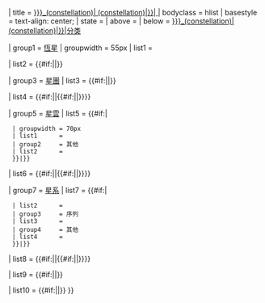 <noinclude>{{Intricate template}}</noinclude><includeonly>{{Navbox
| name         = {{#ifexist:Template:{{{constellation|}}}_(constellation)|{{{constellation|}}} (constellation)|{{{constellation|}}}}}
| title        = [[{{#ifexist:{{{constellation|}}}_(constellation)|{{{constellation|}}} (constellation)|{{{constellation|}}}}}| {{{constellation|}}}]]
| bodyclass    = hlist
| basestyle    = text-align: center;
| state        = {{{state|autocollapse}}}
| above        = {{{related|}}}
| below        = {{Icon|Category}} [[:Category:{{#ifexist:Category:{{{constellation|}}}_(constellation)|{{{constellation|}}} (constellation)|{{{constellation|}}}}}|分类]]

| group1       = [[恆星]]
| groupwidth   = 55px
| list1        = {{Navbox|child
  | group1     = 命名
  | groupwidth = 70px
  | list1      = {{{stars_named|}}}
  | group2     = [[拜耳命名法|拜耳]]
  | list2      = {{{stars_bayer|}}}
  | group3     = [[佛蘭斯蒂德命名法|佛氏]]
  | list3      = {{{stars_flamsteed|}}}
  | group4     = [[變星命名法|變星]]
  | list4      = {{{stars_variable|}}}
  | group5     = [[亮星星表|HR]]
  | list5      = {{{stars_hr|}}}
  | group6     = [[HD星表|HD]]
  | list6      = {{{stars_hd|}}}
  | group7     = 其他
  | list7      = {{{stars_other|}}}
  }}

| list2        = {{#if:{{{exoplanets|}}}|{{Navbox|child
  | group1     = [[系外行星]]
  | groupstyle = background: #ddddff;
  | groupwidth = 151px
  | list1      = {{{exoplanets|}}}
  }}|}}

| group3       = [[星團]]
| list3        = {{#if:{{{sclusters_ngc|}}}{{{sclusters_other|}}}|{{Navbox|child
  | group1     = [[NGC天體表|NGC]]
  | groupwidth = 70px
  | list1      = {{{sclusters_ngc|}}}
  | group2     = 其他
  | list2      = {{{sclusters_other|}}}
  }}|}}

| list4        = {{#if:{{{sclusters_ngc|}}}{{{sclusters_other|}}}||{{#if:{{{sclusters|}}}|{{Navbox|child
  | group1     = [[星團]]
  | groupstyle = background: #ddddff;
  | groupwidth = 151px
  | list1      = {{{sclusters|}}}
  }}|}}}}

| group5       = [[星雲]]
| list5        = {{#if:{{{nebulae_ngc|}}}{{{nebulae_other|}}}|{{Navbox|child
  | group1     = {{#if:{{{sclusters_ngc|}}}|NGC|[[NGC天體表|NGC]]}}
  | groupwidth = 70px
  | list1      = {{{nebulae_ngc|}}}
  | group2     = 其他
  | list2      = {{{nebulae_other|}}}
  }}|}}

| list6        = {{#if:{{{nebulae_ngc|}}}{{{nebulae_other|}}}||{{#if:{{{nebulae|}}}|{{Navbox|child
  | group1     = [[星雲]]
  | groupstyle = background: #ddddff;
  | groupwidth = 151px
  | list1      = {{{nebulae|}}}
  }}|}}}}

| group7       = [[星系]]
| list7        = {{#if:{{{galaxies_messier|}}}{{{galaxies_ngc|}}}{{{galaxies_num|}}}{{{galaxies_other|}}}|{{Navbox|subgroup
  | group1     = [[梅西耶天體|梅西耶]]
  | groupwidth = 70px
  | list1      = {{{galaxies_messier|}}}
  | group2     = {{#if:{{{sclusters_ngc|}}}{{{nebulae_ngc|}}}|NGC|[[NGC天體表|NGC]]}}
  | list2      = {{{galaxies_ngc|}}}
  | group3     = 序列
  | list3      = {{{galaxies_num|}}}
  | group4     = 其他
  | list4      = {{{galaxies_other|}}}
  }}|}}

| list8        = {{#if:{{{galaxies_messier|}}}{{{galaxies_ngc|}}}{{{galaxies_other|}}}||{{#if:{{{galaxies|}}}|{{Navbox|child
  | group1     = [[星系]]
  | groupstyle = background: #ddddff;
  | groupwidth = 151px
  | list1      = {{{galaxies|}}}
  }}|}}}}

| list9        = {{#if:{{{gclusters|}}}|{{Navbox|child
  | group1     = [[星系團]]
  | groupstyle = background: #ddddff;
  | groupwidth = 151px
  | list1      = {{{gclusters|}}}
  }}|}}

| list10       = {{#if:{{{events|}}}|{{Navbox|child
  | group1     = 天文事件
  | groupstyle = background: #ddddff;
  | groupwidth = 151px
  | list1      = {{{events|}}}
  }}|}}
}}</includeonly><noinclude>
{{Documentation}}
[[Category:Constellation navigational boxes| ]]
</noinclude>